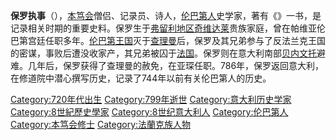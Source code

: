 '''保罗执事'''（{{lang-la|Paulus Diaconus}}），[[本笃会|本笃会]]僧侣、记录员、诗人，[[伦巴第人|伦巴第人]]史学家，著有《{{le|伦巴第人史|History of the Lombards}}》一书，是记录相关时期的重要史料。保罗生于[[弗留利地区奇维达莱|弗留利地区奇维达莱]]贵族家庭，曾在帕维亚伦巴第宫廷任职多年。[[伦巴第王国|伦巴第王国]]灭于[[查理曼|查理曼]]后，保罗及其兄弟参与了反法兰克王国的密谋，事败后遭没收家产，其兄弟被囚于[[法国|法国]]。保罗则在意大利南部[[贝内文托|贝内文托]]避难。几年后，保罗获得了查理曼的赦免，在亚琛任职。786年，保罗返回意大利，在修道院中潜心撰写历史，记录了744年以前有关伦巴第人的历史。

[[Category:720年代出生|Category:720年代出生]]
[[Category:799年逝世|Category:799年逝世]]
[[Category:意大利历史学家|Category:意大利历史学家]]
[[Category:8世紀歷史學家|Category:8世紀歷史學家]]
[[Category:8世纪意大利人|Category:8世纪意大利人]]
[[Category:伦巴第人|Category:伦巴第人]]
[[Category:本笃会修士|Category:本笃会修士]]
[[Category:法蘭克族人物|Category:法蘭克族人物]]